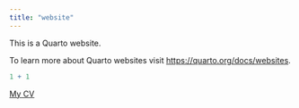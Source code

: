 ```yaml
---
title: "website"
---
```


This is a Quarto website.

To learn more about Quarto websites visit <https://quarto.org/docs/websites>.

```r
1 + 1
```

[My CV](CV_Justin.pdf)